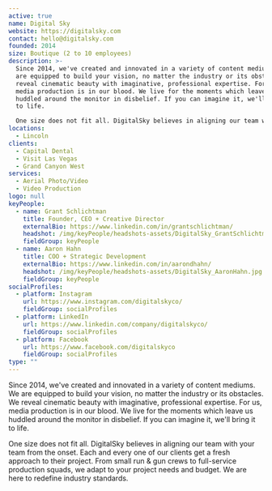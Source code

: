```yaml
---
active: true
name: Digital Sky
website: https://digitalsky.com
contact: hello@digitalsky.com
founded: 2014
size: Boutique (2 to 10 employees)
description: >-
  Since 2014, we've created and innovated in a variety of content mediums. We
  are equipped to build your vision, no matter the industry or its obstacles. We
  reveal cinematic beauty with imaginative, professional expertise. For us,
  media production is in our blood. We live for the moments which leave us
  huddled around the monitor in disbelief. If you can imagine it, we'll bring it
  to life.

  One size does not fit all. DigitalSky believes in aligning our team with your team from the onset. Each and every one of our clients get a fresh approach to their project. From small run & gun crews to full-service production squads, we adapt to your project needs and budget. We are here to redefine industry standards.
locations:
  - Lincoln
clients:
  - Capital Dental
  - Visit Las Vegas
  - Grand Canyon West
services:
  - Aerial Photo/Video
  - Video Production
logo: null
keyPeople:
  - name: Grant Schlichtman
    title: Founder, CEO + Creative Director
    externalBio: https://www.linkedin.com/in/grantschlichtman/
    headshot: /img/keyPeople/headshots-assets/DigitalSky_GrantSchlichtman.jpg
    fieldGroup: keyPeople
  - name: Aaron Hahn
    title: COO + Strategic Development
    externalBio: https://www.linkedin.com/in/aarondhahn/
    headshot: /img/keyPeople/headshots-assets/DigitalSky_AaronHahn.jpg
    fieldGroup: keyPeople
socialProfiles:
  - platform: Instagram
    url: https://www.instagram.com/digitalskyco/
    fieldGroup: socialProfiles
  - platform: LinkedIn
    url: https://www.linkedin.com/company/digitalskyco/
    fieldGroup: socialProfiles
  - platform: Facebook
    url: https://www.facebook.com/digitalskyco
    fieldGroup: socialProfiles
type: ""
---
```


Since 2014, we've created and innovated in a variety of content mediums. We are equipped to build your vision, no matter the industry or its obstacles. We reveal cinematic beauty with imaginative, professional expertise. For us, media production is in our blood. We live for the moments which leave us huddled around the monitor in disbelief. If you can imagine it, we'll bring it to life.

One size does not fit all. DigitalSky believes in aligning our team with your team from the onset. Each and every one of our clients get a fresh approach to their project. From small run & gun crews to full-service production squads, we adapt to your project needs and budget. We are here to redefine industry standards.